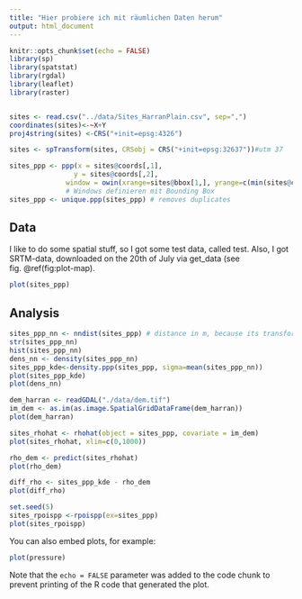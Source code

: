 ```yaml
---
title: "Hier probiere ich mit räumlichen Daten herum"
output: html_document
---
```


```r
knitr::opts_chunk$set(echo = FALSE)
library(sp)
library(spatstat)
library(rgdal)
library(leaflet)
library(raster)


sites <- read.csv("../data/Sites_HarranPlain.csv", sep=",")
coordinates(sites)<-~X+Y
proj4string(sites) <-CRS("+init=epsg:4326")

sites <- spTransform(sites, CRSobj = CRS("+init=epsg:32637"))#utm 37

sites_ppp <- ppp(x = sites@coords[,1], 
                y = sites@coords[,2],
              window = owin(xrange=sites@bbox[1,], yrange=c(min(sites@coords[,2]), min(sites@coords[,2]+60000))))
              # Windows definieren mit Bounding Box
sites_ppp <- unique.ppp(sites_ppp) # removes duplicates
```

## Data

I like to do some spatial stuff, so I got some test data, called test.
Also, I got SRTM-data, downloaded on the 20th of July via get_data (see fig. \@ref(fig:plot-map).

```r
plot(sites_ppp)
```

## Analysis

```r
sites_ppp_nn <- nndist(sites_ppp) # distance in m, because its transformed data
str(sites_ppp_nn) 
hist(sites_ppp_nn)
dens_nn <- density(sites_ppp_nn)
sites_ppp_kde<-density.ppp(sites_ppp, sigma=mean(sites_ppp_nn))
plot(sites_ppp_kde)
plot(dens_nn)
```


```r
dem_harran <- readGDAL("./data/dem.tif")
im_dem <- as.im(as.image.SpatialGridDataFrame(dem_harran))
plot(dem_harran)

sites_rhohat <- rhohat(object = sites_ppp, covariate = im_dem)
plot(sites_rhohat, xlim=c(0,1000))

rho_dem <- predict(sites_rhohat)
plot(rho_dem)

diff_rho <- sites_ppp_kde - rho_dem
plot(diff_rho)

set.seed(5)
sites_rpoispp <-rpoispp(ex=sites_ppp)
plot(sites_rpoispp)
```

You can also embed plots, for example:

```r
plot(pressure)
```

Note that the `echo = FALSE` parameter was added to the code chunk to prevent printing of the R code that generated the plot.
